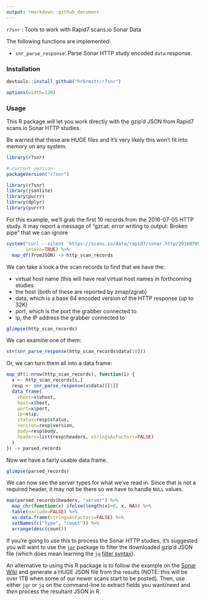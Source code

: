 ```yaml
---
output: rmarkdown::github_document
---
```


`r7snr` : Tools to work with Rapid7 scans.io Sonar Data

The following functions are implemented:

- `snr_parse_response`: Parse Sonar HTTP study encoded `data` response.

### Installation

```r
devtools::install_github("hrbrmstr/r7snr")
```

```r
options(width=120)
```

### Usage

This R package will let you work directly with the gzip'd JSON from Rapid7 scans.io Sonar HTTP studies.

Be warned that these are HUGE files and it's very likely this won't fit into memory on any system.

```r
library(r7snr)

# current verison
packageVersion("r7snr")

library(r7snr)
library(jsonlite)
library(purrr)
library(dplyr)
library(purrr)
```

For this example, we'll grab the first 10 records from the 2016-07-05 HTTP study. 
It may report a message of "gzcat: error writing to output: Broken pipe" that we can ignore

```r
system("curl --silent 'https://scans.io/data/rapid7/sonar.http/20160705-http.gz' | gzcat | head -100",
       intern=TRUE) %>%
  map_df(fromJSON) -> http_scan_records
```

We can take a look a the scan records to find that we have the:
 
- virtual host name (this will have real virtual host names in forthcoming studies
- the host (both of these are reported by zmap/zgrab)
- data, which is a base 64 encoded version of the HTTP response (up to 32K)
- port, which is the port the grabber connected to
- ip, the IP address the grabber connected to

```r
glimpse(http_scan_records)
```

We can examine one of them:

```r
str(snr_parse_response(http_scan_records$data[10]))
```

Or, we can turn them all into a data frame:

```r
map_df(1:nrow(http_scan_records), function(i) {
  x <- http_scan_records[i,]
  resp <- snr_parse_response(x$data)[[1]]
  data_frame(
    vhost=x$vhost, 
    host=x$host,
    port=x$port,
    ip=x$ip,
    status=resp$status,
    version=resp$version,
    body=resp$body,
    headers=list(resp$headers, stringsAsFactors=FALSE)
  )
}) -> parsed_records
```

Now we have a fairly usable data frame.

```r
glimpse(parsed_records)
```

We can now see the server types for what we've read in. Since that is not a 
required header, it may not be there so we have to handle `NULL` values.

```r
map(parsed_records$headers, "server") %>% 
  map_chr(function(x) ifelse(length(x)>0, x, NA)) %>% 
  table(exclude=FALSE) %>% 
  as.data.frame(stringsAsFactors=FALSE) %>% 
  setNames(c("type", "count")) %>% 
  arrange(desc(count))
```

If you're going to use this to process the Sonar HTTP studies, it's suggested you will want to
use the [`jqr`](https://cran.rstudio.com/web/packages/jqr/) package to filter the downloaded gzip'd JSON file (which does mean learning the `jq` [filter syntax](https://stedolan.github.io/jq/manual/v1.4/)).

An alternative to using this R package is to follow the example on the [Sonar Wiki](https://github.com/rapid7/sonar/wiki/HTTP) and generate a HUGE JSON file from the results (NOTE: this will be over 1TB when some of our newer scans start to be posted). Then, use either `jqr` or `jq` on the command-line to extract fields you want/need and _then_ process the resultant JSON in R.
